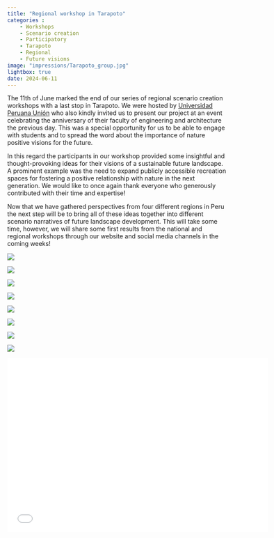 ```yaml
---
title: "Regional workshop in Tarapoto"
categories : 
    - Workshops
    - Scenario creation
    - Participatory
    - Tarapoto
    - Regional
    - Future visions
image: "impressions/Tarapoto_group.jpg"
lightbox: true
date: 2024-06-11
---
```


The 11th of June marked the end of our series of regional scenario creation workshops with a last stop in Tarapoto. We were hosted by [Universidad Peruana Unión](https://upeu.edu.pe/#) who also kindly invited us to present our project at an event celebrating the anniversary of their faculty of engineering and architecture the previous day. This was a special opportunity for us to be able to engage with students and to spread the word about the importance of nature positive visions for the future.   

In this regard the participants in our workshop provided some insightful and thought-provoking ideas for their visions of a sustainable future landscape. A prominent example was the need to expand publicly accessible recreation spaces for fostering a positive relationship with nature in the next generation. We would like to once again thank everyone who generously contributed with their time and expertise! 

Now that we have gathered perspectives from four different regions in Peru the next step will be to bring all of these ideas together into different scenario narratives of future landscape development. This will take some time, however, we will share some first results from the national and regional workshops through our website and social media channels in the coming weeks!

::: {layout-nrow=2}
![](impressions/Tarapoto_1.jpg){group="my-gallery"}

![](impressions/Tarapoto_2.jpg){group="my-gallery"}

![](impressions/Tarapoto_3.jpg){group="my-gallery"}

![](impressions/Tarapoto_5.jpg){group="my-gallery"}

![](impressions/Tarapoto_6.jpg){group="my-gallery"}

![](impressions/Tarapoto_group.jpg){group="my-gallery"}

![](impressions/Tarapoto_pres_3.jpg){group="my-gallery"}

![](impressions/Tarapoto_pres_4.jpg){group="my-gallery"}

:::

```{=html}
<div class="embed-container">
  <p align="center"><iframe width="600" height="400" src="impressions/Regional_workshop_pres_ES_Tarapoto.pdf" style="border: 0.5px" ></iframe
  /p>
</div>
```



